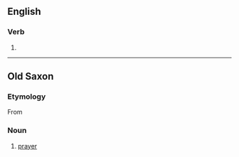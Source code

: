 {{also|ġibed}}

==English==

===Verb===
{{head|en|verb form}}

# {{en-past of|gibe}}

----

==Old Saxon==

===Etymology===
From {{prefix|gi|beda|lang=osx}}

===Noun===
{{osx-noun|g=n}}

# [[prayer]]